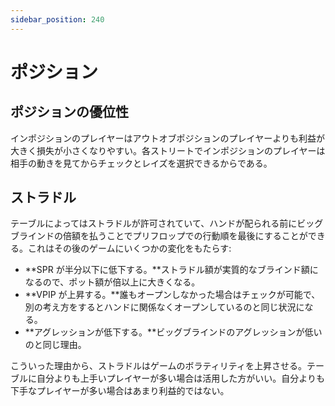 ```yaml
---
sidebar_position: 240
---
```


# ポジション

## ポジションの優位性

インポジションのプレイヤーはアウトオブポジションのプレイヤーよりも利益が大きく損失が小さくなりやすい。各ストリートでインポジションのプレイヤーは相手の動きを見てからチェックとレイズを選択できるからである。

## ストラドル

テーブルによってはストラドルが許可されていて、ハンドが配られる前にビッグブラインドの倍額を払うことでプリフロップでの行動順を最後にすることができる。これはその後のゲームにいくつかの変化をもたらす:

- **SPR が半分以下に低下する。**ストラドル額が実質的なブラインド額になるので、ポット額が倍以上に大きくなる。
- **VPIP が上昇する。**誰もオープンしなかった場合はチェックが可能で、別の考え方をするとハンドに関係なくオープンしているのと同じ状況になる。
- **アグレッションが低下する。**ビッグブラインドのアグレッションが低いのと同じ理由。

こういった理由から、ストラドルはゲームのボラティリティを上昇させる。テーブルに自分よりも上手いプレイヤーが多い場合は活用した方がいい。自分よりも下手なプレイヤーが多い場合はあまり利益的ではない。
